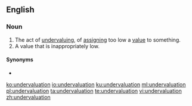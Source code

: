 ==English==

===Noun===
{{en-noun|~}}

# The act of [[undervaluing]], of [[assigning]] too low a [[value]] to something.
# A value that is inappropriately low.

====Synonyms====
* {{l|en|underweening}}

[[ko:undervaluation]]
[[io:undervaluation]]
[[ku:undervaluation]]
[[ml:undervaluation]]
[[pl:undervaluation]]
[[ta:undervaluation]]
[[te:undervaluation]]
[[vi:undervaluation]]
[[zh:undervaluation]]